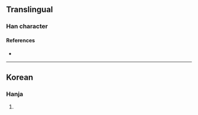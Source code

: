 {{character info}}
==Translingual==

===Han character===
{{Han char|rn=5|rad=乙|as=05|sn=6|four=00717|canj=YRN|ids=⿳亠口乙}}

====References====
* {{Han ref|kx=0084.141|dkj=|dj=|hdz=|uh=3414|ud=13332|bh=|bd=}}

----

==Korean==

===Hanja===
{{ko-hanja|hangeul=골|rv=gol|mr=kol|y=kol}}

# {{rfdef|ko|sort=乙05}}